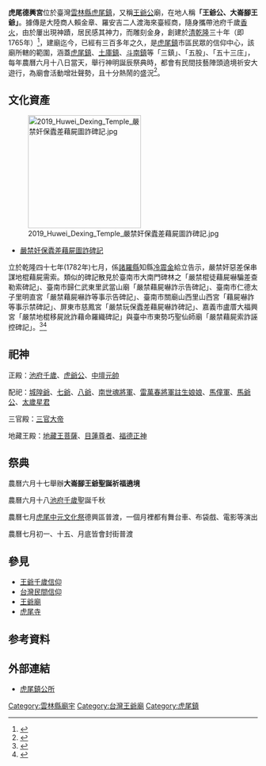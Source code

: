 {{東亞廟宇
| name = 虎尾德興宮
| img = File:虎尾德興宮.jpg
| img_capt = 
| image_width = 250px
| location = 臺灣[[雲林縣|雲林縣]][[虎尾鎮|虎尾鎮]]中山里中正路172號
| god = [[池府千歲|池府千歲]]
| type = 
| struct =  
| open_year = 清乾隆三十年（1765年）
| cere_date = 農曆六月十七
農曆六月十八

農曆七月
| people = 
| cultural_collection =
|}}
'''虎尾德興宮'''位於臺灣[[雲林縣|雲林縣]][[虎尾鎮|虎尾鎮]]，又稱[[王爺公|王爺公]]廟，在地人稱'''「王爺公、大崙腳王爺」'''。據傳是大陸商人賴金章、羅安吉二人渡海來臺經商，隨身攜帶池府千歲[[香火|香火]]，由於屢出現神蹟，居民感其神力，而雕刻金身，創建於[[清|清]][[乾隆|乾隆]]三十年（即1765年）<ref>{{Cite web |url=http://www.twgod.com/CwP/P/P6300.html |title=臺灣寺廟網－德興宮 |access-date=2011-01-31 |archive-date=2016-03-05 |archive-url=https://web.archive.org/web/20160305081217/http://www.twgod.com/CwP/P/P6300.html |dead-url=no }}</ref>，建廟迄今，已經有三百多年之久，是[[虎尾鎮|虎尾鎮]]市區民眾的信仰中心，該廟所轄的範圍，涵蓋[[虎尾鎮|虎尾鎮]]、[[土庫鎮|土庫鎮]]、[[斗南鎮|斗南鎮]]等「三鎮」、「五股」、「五十三庄」，每年農曆六月十八日當天，舉行神明誕辰祭典時，都會有民間技藝陣頭遶境祈安大遊行，為廟會活動增壯聲勢，且十分熱鬧的盛況<ref>{{Cite web |url=http://www.wretch.cc/blog/hydrant009/11478524 |title=虎尾德興宮－池府千歲 |access-date=2011-01-31 |archive-date=2013-12-27 |archive-url=https://web.archive.org/web/20131227141433/http://www.wretch.cc/blog/hydrant009/11478524 |dead-url=no }}</ref>。

==文化資產==
[[File:2019_Huwei_Dexing_Temple_嚴禁奸保蠹差藉屍圖詐碑記.jpg|228px]]
*[[嚴禁奸保蠹差藉屍圖詐碑記|嚴禁奸保蠹差藉屍圖詐碑記]] 
立於乾隆四十七年(1782年)七月，係[[諸羅縣|諸羅縣]]知縣[[冷震金|冷震金]]給立告示，嚴禁奸惡差保串謀地棍藉屍需索。類似的碑記散見於臺南市大南門碑林之「嚴禁棍徒藉屍嚇騙差查勒索碑記」、臺南市歸仁武東里武當山廟「嚴禁藉屍嚇詐示告碑記」、臺南市仁德太子里明直宮「嚴禁藉屍嚇詐等事示告碑記」、臺南市關廟山西里山西宮「藉屍嚇詐等事示禁碑記」、屏東市慈鳳宮「嚴禁玩保蠹差藉屍嚇詐碑記」、嘉義市盧厝大福興宮「嚴禁地棍移屍訛詐藉命羅織碑記」與臺中市東勢巧聖仙師廟「嚴禁藉屍索詐誣控碑記」。<ref>{{Cite web |url=http://memory.ncl.edu.tw/tm_cgi/hypage.cgi?HYPAGE=document_ink_detail.hpg&subject_name=%E8%87%BA%E7%81%A3%E7%A2%91%E7%A2%A3%E6%8B%93%E7%89%87&subject_url=&project_id=twrb&dtd_id=12&xml_id=0000120223 |title=國家圖書館 臺灣碑碣拓片  《雲林縣虎尾鎮德興宮 嚴禁奸保蠹差藉屍圖詐碑記》  |access-date=2017-08-04 |archive-date=2017-08-04 |archive-url=https://web.archive.org/web/20170804134100/http://memory.ncl.edu.tw/tm_cgi/hypage.cgi?HYPAGE=document_ink_detail.hpg&subject_name=%E8%87%BA%E7%81%A3%E7%A2%91%E7%A2%A3%E6%8B%93%E7%89%87&subject_url=&project_id=twrb&dtd_id=12&xml_id=0000120223 |dead-url=no }}</ref><ref>{{Cite web |url=http://libwri.nhu.edu.tw:8081/Ejournal/AP01001852.pdf |title=楊志遠《清代臺灣的游民與乞丐－以〈公議嚴禁惡習碑記〉為中心的探討》吳鳳學報第18期  |access-date=2017-08-04 |archive-date=2017-08-04 |archive-url=https://web.archive.org/web/20170804140405/http://libwri.nhu.edu.tw:8081/Ejournal/AP01001852.pdf |dead-url=no }}</ref>

==祀神==
正殿：[[池府千歲|池府千歲]]、[[虎爺公|虎爺公]]、[[中壇元帥|中壇元帥]]

配祀：[[城隍爺|城隍爺]]、[[七爺|七爺]]、[[八爺|八爺]]、[[南世魂將軍|南世魂將軍]]、[[雷萬春將軍|雷萬春將軍]][[註生娘娘|註生娘娘]]、[[馬僮軍|馬僮軍]]、[[馬爺公|馬爺公]]、[[太歲星君|太歲星君]]

三官殿：[[三官大帝|三官大帝]]

地藏王殿：[[地藏王菩薩|地藏王菩薩]]、[[目蓮尊者|目蓮尊者]]、[[福德正神|福德正神]]

==祭典==
農曆六月十七舉辦'''大崙腳王爺聖誕祈福遶境'''

農曆六月十八[[池府千歲|池府千歲]]聖誕千秋

農曆七月[[虎尾中元文化祭|虎尾中元文化祭]]德興區普渡，一個月裡都有舞台車、布袋戲、電影等演出

農曆七月初一、十五、月底皆會封街普渡

==參見==
*[[王爺千歲信仰|王爺千歲信仰]]
*[[台灣民間信仰|台灣民間信仰]]
*[[王爺廟|王爺廟]]
*[[虎尾寺|虎尾寺]]

==参考資料==
{{reflist}}

==外部連結==
{{commons category|Huwei Dexing Temple}}
*[https://web.archive.org/web/20200623193535/https://www.huwei.gov.tw/ 虎尾鎮公所]


[[Category:雲林縣廟宇|Category:雲林縣廟宇]]
[[Category:台灣王爺廟|Category:台灣王爺廟]]
[[Category:虎尾鎮|Category:虎尾鎮]]